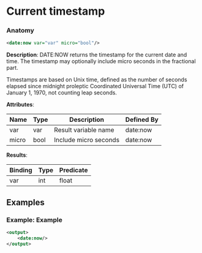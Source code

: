 # Current timestamp

### Anatomy

```xml
<date:now var="var" micro="bool"/>
```

 **Description**:
 DATE:NOW returns the timestamp for the current date and time. The timestamp may optionally include micro seconds in the fractional part.

Timestamps are based on Unix time, defined as the number of seconds elapsed since midnight proleptic Coordinated Universal Time (UTC) of January 1, 1970, not counting leap seconds.

**Attributes**:

| Name | Type | Description | Defined By |
| ---- | ---- | ----------- | ---------- |
| var | var | Result variable name | date:now |
| micro | bool | Include micro seconds | date:now |


**Results**:

| Binding | Type | Predicate |
| ------- | ---- | --------- |
| var | int|float | N/A |


## Examples

### Example: Example

```xml
<output>
	<date:now/>
</output>
```

